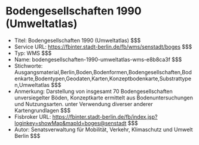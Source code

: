 # Bodengesellschaften 1990 (Umweltatlas)
- Titel: Bodengesellschaften 1990 (Umweltatlas) $$$
- Service URL: https://fbinter.stadt-berlin.de/fb/wms/senstadt/boges $$$
- Typ: WMS $$$
- Name: bodengesellschaften-1990-umweltatlas-wms-e8b8ca3f $$$
- Stichworte: Ausgangsmaterial,Berlin,Boden,Bodenformen,Bodengesellschaften,Bodenkarte,Bodentypen,Geodaten,Karten,Konzeptbodenkarte,Substrattypen,Umweltatlas $$$
- Anmerkung: Darstellung von insgesamt 70 Bodengesellschaften unversiegelter Böden, Konzeptkarte ermittelt aus Bodenuntersuchungen und Nutzungsarten.
unter Verwendung diverser anderer Kartengrundlagen $$$
- Fisbroker URL: https://fbinter.stadt-berlin.de/fb/index.jsp?loginkey=showMap&mapId=boges@senstadt $$$
- Autor: Senatsverwaltung für Mobilität, Verkehr, Klimaschutz und Umwelt Berlin $$$
